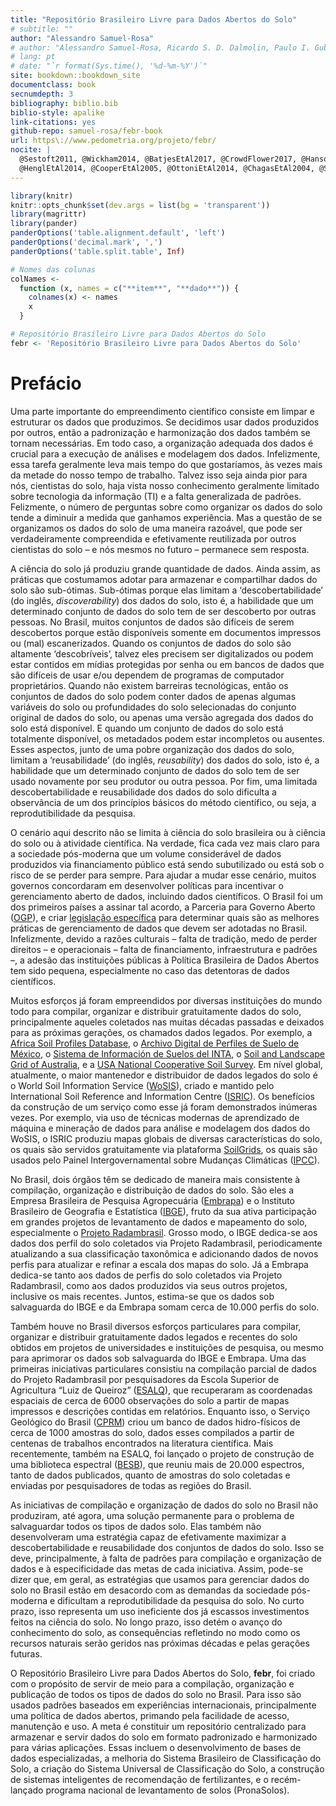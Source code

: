 ```yaml
--- 
title: "Repositório Brasileiro Livre para Dados Abertos do Solo"
# subtitle: ""
author: "Alessandro Samuel-Rosa"
# author: "Alessandro Samuel-Rosa, Ricardo S. D. Dalmolin, Paulo I. Gubiani, Diego J. Gris, Nicolas A. Rosin"
# lang: pt
# date: "`r format(Sys.time(), '%d-%m-%Y')`"
site: bookdown::bookdown_site
documentclass: book
secnumdepth: 3
bibliography: biblio.bib
biblio-style: apalike
link-citations: yes
github-repo: samuel-rosa/febr-book
url: https\://www.pedometria.org/projeto/febr/
nocite: |
  @Sestoft2011, @Wickham2014, @BatjesEtAl2017, @CrowdFlower2017, @HansonEtAl2011, @VinesEtAl2014, @vanEs2017,
  @HenglEtAl2014, @CooperEtAl2005, @OttoniEtAl2014, @ChagasEtAl2004, @SimoesEtAl2015, @ArrouaysEtAl2017
---
```


```r
library(knitr)
knitr::opts_chunk$set(dev.args = list(bg = 'transparent'))
library(magrittr)
library(pander)
panderOptions('table.alignment.default', 'left')
panderOptions('decimal.mark', ',')
panderOptions('table.split.table', Inf)

# Nomes das colunas
colNames <-
  function (x, names = c("**item**", "**dado**")) {
    colnames(x) <- names
    x
  }

# Repositório Brasileiro Livre para Dados Abertos do Solo
febr <- 'Repositório Brasileiro Livre para Dados Abertos do Solo'
```

[modelo]: https://docs.google.com/spreadsheets/d/1w4LBQbLBFtnzRipFu8T4-rDszZSzahajLCyZWDkHQr0/edit?usp=sharing

# Prefácio {-}

Uma parte importante do empreendimento científico consiste em limpar e estruturar os dados que produzimos. Se decidimos usar dados produzidos por outros, então a padronização e harmonização dos dados também se tornam necessárias. Em todo caso, a organização adequada dos dados é crucial para a execução de análises e modelagem dos dados. Infelizmente, essa tarefa geralmente leva mais tempo do que gostaríamos, às vezes mais da metade do nosso tempo de trabalho. Talvez isso seja ainda pior para nós, cientistas do solo, haja vista nosso conhecimento geralmente limitado sobre tecnologia da informação (TI) e a falta generalizada de padrões. Felizmente, o número de perguntas sobre como organizar os dados do solo tende a diminuir a medida que ganhamos experiência. Mas a questão de se organizamos os dados do solo de uma maneira razoável, que pode ser verdadeiramente compreendida e efetivamente reutilizada por outros cientistas do solo -- e nós mesmos no futuro -- permanece sem resposta.

A ciência do solo já produziu grande quantidade de dados. Ainda assim, as práticas que costumamos adotar para armazenar e compartilhar dados do solo são sub-ótimas. Sub-ótimas porque elas limitam a 'descobertabilidade' (do inglês, *discoverability*) dos dados do solo, isto é, a habilidade que um determinado conjunto de dados do solo tem de ser descoberto por outras pessoas. No Brasil, muitos conjuntos de dados são difíceis de serem descobertos porque estão disponíveis somente em documentos impressos ou (mal) escanerizados. Quando os conjuntos de dados do solo são altamente 'descobríveis', talvez eles precisem ser digitalizados ou podem estar contidos em mídias protegidas por senha ou em bancos de dados que são difíceis de usar e/ou dependem de programas de computador proprietários. Quando não existem barreiras tecnológicas, então os conjuntos de dados do solo podem conter dados de apenas algumas variáveis do solo ou profundidades do solo selecionadas do conjunto original de dados do solo, ou apenas uma versão agregada dos dados do solo está disponível. E quando um conjunto de dados do solo está totalmente disponível, os metadados podem estar incompletos ou ausentes. Esses aspectos, junto de uma pobre organização dos dados do solo, limitam a 'reusabilidade' (do inglês, *reusability*) dos dados do solo, isto é, a habilidade que um determinado conjunto de dados do solo tem de ser usado novamente por seu produtor ou outra pessoa. Por fim, uma limitada descobertabilidade e reusabilidade dos dados do solo dificulta a observância de um dos princípios básicos do método científico, ou seja, a reprodutibilidade da pesquisa.

O cenário aqui descrito não se limita à ciência do solo brasileira ou à ciência do solo ou à atividade científica. Na verdade, fica cada vez mais claro para a sociedade pós-moderna que um volume considerável de dados produzidos via financiamento público está sendo subutilizado ou está sob o risco de se perder para sempre. Para ajudar a mudar esse cenário, muitos governos concordaram em desenvolver políticas para incentivar o gerenciamento aberto de dados, incluindo dados científicos. O Brasil foi um dos primeiros países a assinar tal acordo, a Parceria para Governo Aberto ([OGP][ogp]), e criar [legislação específica][D8777] para determinar quais são as melhores práticas de gerenciamento de dados que devem ser adotadas no Brasil. Infelizmente, devido a razões culturais -- falta de tradição, medo de perder direitos -- e operacionais -- falta de financiamento, infraestrutura e padrões --, a adesão das instituições públicas à Política Brasileira de Dados Abertos tem sido pequena, especialmente no caso das detentoras de dados científicos.

[ogp]: https://www.opengovpartnership.org/
[D8777]: http://www.planalto.gov.br/ccivil_03/_Ato2015-2018/2016/Decreto/D8777.htm

Muitos esforços já foram empreendidos por diversas instituições do mundo todo para compilar, organizar e distribuir gratuitamente dados do solo, principalmente aqueles coletados nas muitas décadas passadas e deixados para as próximas gerações, os chamados dados legados. Por exemplo, a [Africa Soil Profiles Database][africa], o [Archivo Digital de Perfiles de Suelo de México][mexico], o [Sistema de Información de Suelos del INTA][inta], o [Soil and Landscape Grid of Australia][csiro], e a [USA National Cooperative Soil Survey][usa]. Em nível global, atualmente, o maior mantenedor e distribuidor de dados legados do solo é o World Soil Information Service ([WoSIS][wosis]), criado e mantido pelo International Soil Reference and Information Centre ([ISRIC][isric]). Os benefícios da construção de um serviço como esse já foram demonstrados inúmeras vezes. Por exemplo, via uso de técnicas modernas de aprendizado de máquina e mineração de dados para análise e modelagem dos dados do WoSIS, o ISRIC produziu mapas globais de diversas características do solo, os quais são servidos gratuitamente via plataforma [SoilGrids][soilgrids], os quais são usados pelo Painel Intergovernamental sobre Mudanças Climáticas ([IPCC][ipcc]).

[wosis]: http://www.isric.org/explore/wosis
[isric]: http://www.isric.org
[soilgrids]: https://www.soilgrids.org
[africa]: http://africasoils.net/services/data/soil-databases
[mexico]: http://www.inegi.org.mx/geo/contenidos/recnat/edafologia/PerfilesSuelo.aspx
[inta]: http://sisinta.inta.gob.ar
[csiro]: http://www.clw.csiro.au/aclep/soilandlandscapegrid
[usa]: https://sdmdataaccess.nrcs.usda.gov
[ipcc]: http://ipcc.ch/

No Brasil, dois órgãos têm se dedicado de maneira mais consistente à compilação, organização e distribuição de dados do solo. São eles a Empresa Brasileira de Pesquisa Agropecuária ([Embrapa][embrapa]) e o Instituto Brasileiro de Geografia e Estatística ([IBGE][ibge]), fruto da sua ativa participação em grandes projetos de levantamento de dados e mapeamento do solo, especialmente o [Projeto Radambrasil][radam]. Grosso modo, o IBGE dedica-se aos dados dos perfil do solo coletados via Projeto Radambrasil, periodicamente atualizando a sua classificação taxonômica e adicionando dados de novos perfis para atualizar e refinar a escala dos mapas do solo. Já a Embrapa dedica-se tanto aos dados de perfis do solo coletados via Projeto Radambrasil, como aos dados produzidos via seus outros projetos, inclusive os mais recentes. Juntos, estima-se que os dados sob salvaguarda do IBGE e da Embrapa somam cerca de 10.000 perfis do solo.

[embrapa]: https://www.bdsolos.cnptia.embrapa.br/consulta_publica.html
[ibge]: http://www.downloads.ibge.gov.br
[radam]: https://pt.wikipedia.org/wiki/Projeto_Radambrasil

Também houve no Brasil diversos esforços particulares para compilar, organizar e distribuir gratuitamente dados legados e recentes do solo obtidos em projetos de universidades e instituições de pesquisa, ou mesmo para aprimorar os dados sob salvaguarda do IBGE e Embrapa. Uma das primeiras iniciativas particulares consistiu na compilação parcial de dados do Projeto Radambrasil por pesquisadores da Escola Superior de Agricultura "Luiz de Queiroz" ([ESALQ][esalq]), que recuperaram as coordenadas espaciais de cerca de 6000 observações do solo a partir de mapas impressos e descrições contidas em relatórios. Enquanto isso, o Serviço Geológico do Brasil ([CPRM][cprm]) criou um banco de dados hidro-físicos de cerca de 1000 amostras do solo, dados esses compilados a partir de centenas de trabalhos encontrados na literatura científica. Mais recentemente, também na ESALQ, foi lançado o projeto de construção de uma biblioteca espectral ([BESB][besb]), que reuniu mais de 20.000 espectros, tanto de dados publicados, quanto de amostras do solo coletadas e enviadas por pesquisadores de todas as regiões do Brasil.

[esalq]: http://www.esalq.usp.br/gerd
[cprm]: http://www.cprm.gov.br/publique/Hidrologia/Hidrologia-de-Solos/Produtos-4601.html
[besb]: http://bibliotecaespectral.wixsite.com/esalq

As iniciativas de compilação e organização de dados do solo no Brasil não produziram, até agora, uma solução permanente para o problema de salvaguardar todos os tipos de dados solo. Elas também não desenvolveram uma estratégia capaz de efetivamente maximizar a descobertabilidade e reusabilidade dos conjuntos de dados do solo. Isso se deve, principalmente, à falta de padrões para compilação e organização de dados e à especificidade das metas de cada iniciativa. Assim, pode-se dizer que, em geral, as estratégias que usamos para gerenciar dados do solo no Brasil estão em desacordo com as demandas da sociedade pós-moderna e dificultam a reprodutibilidade da pesquisa do solo. No curto prazo, isso representa um uso ineficiente dos já escassos investimentos feitos na ciência do solo. No longo prazo, isso detém o avanço do conhecimento do solo, as consequências refletindo no modo como os recursos naturais serão geridos nas próximas décadas e pelas gerações futuras.

O Repositório Brasileiro Livre para Dados Abertos do Solo, **febr**, foi criado com o propósito de servir de meio para a compilação, organização e publicação de todos os tipos de dados do solo no Brasil. Para isso são usados padrões baseados em experiências internacionais, principalmente uma política de dados abertos, primando pela facilidade de acesso, manutenção e uso. A meta é constituir um repositório centralizado para armazenar e servir dados do solo em formato padronizado e harmonizado para várias aplicações. Essas incluem o desenvolvimento de bases de dados especializadas, a melhoria do Sistema Brasileiro de Classificação do Solo, a criação do Sistema Universal de Classificação do Solo, a construção de sistemas inteligentes de recomendação de fertilizantes, e o recém-lançado programa nacional de levantamento de solos (PronaSolos).
